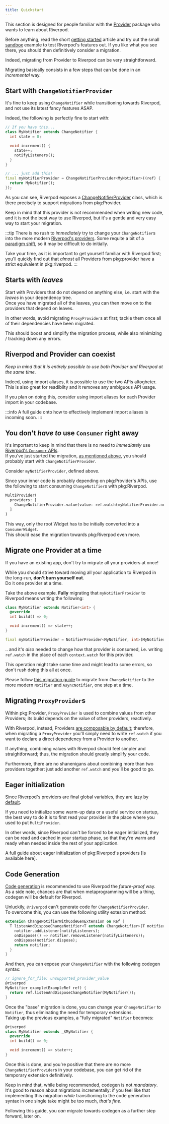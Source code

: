 ```yaml
---
title: Quickstart
---
```


This section is designed for people familiar with the [Provider] package who
wants to learn about Riverpod.

Before anything, read the short [getting started] article and try out the small
[sandbox] example to test Riverpod's features out. If you like what you see there, you should then
definitively consider a migration.

Indeed, migrating from Provider to Riverpod can be very straightforward.  

Migrating basically consists in a few steps that can be done in an *incremental* way.

## Start with `ChangeNotifierProvider`

It's fine to keep using `ChangeNotifier` while transitioning towards Riverpod,
and not use its latest fancy features ASAP.
  
Indeed, the following is perfectly fine to start with:

```dart
// If you have this...
class MyNotifier extends ChangeNotifier {
  int state = 0;

  void increment() {
    state++;
    notifyListeners();
  }
}

// ... just add this!
final myNotifierProvider = ChangeNotifierProvider<MyNotifier>((ref) {
  return MyNotifier();
});
```

As you can see, Riverpod exposes a [ChangeNotifierProvider] class,
which is there precisely to support migrations from pkg:Provider.

Keep in mind that this provider is not recommended when writing new code,
and it is not the best way to use Riverpod, but it's a gentle and very easy way to start your migration.

:::tip
There is no rush to *immediately* try to change your `ChangeNotifier`s into the more modern [Riverpod's providers].
Some requite a bit of a [paradigm shift], so it may be difficult to do initially.  

Take your time, as it is important to get yourself familiar with Riverpod first;
you'll quickly find out that *almost* all Providers from pkg:provider have a strict equivalent in pkg:riverpod.
:::


## Starts with *leaves*

Start with Providers that do not depend on anything else, i.e. start with the *leaves* in your dependency tree.  
Once you have migrated all of the leaves, you can then move on to the providers that depend on leaves.

In other words, avoid migrating `ProxyProvider`s at first; tackle them once all of their dependencies have been migrated.

This should boost and simplify the migration process, while also minimizing / tracking down any errors.


## Riverpod and Provider can coexist
*Keep in mind that it is entirely possible to use both Provider and Riverpod at the same time.*

Indeed, using import aliases, it is possible to use the two APIs altogheter.  
This is also great for readibilty and it removes any ambiguous API usage.

If you plan on doing this, consider using import aliases for each Provider import in your codebase.

:::info
A full guide onto how to effectively implement import aliases is incoming soon.
:::


## You don't *have to* use `Consumer` right away

It's important to keep in mind that there is no need to *immediately* use [Riverpod's `Consumer` APIs].  
If you've just started the migration, [as mentioned above], you should probably start with `ChangeNotifierProvider`.

Consider `myNotifierProvider`, defined above.

Since your inner code is probably depending on pkg:Provider's APIs, use the following to start consuming `ChangeNotifier`s with pkg:Riverpod.
```dart
MultiProvider(
  providers: [
    ChangeNotifierProvider.value(value: ref.watch(myNotifierProvider.notifier)),
  ]
)
```

This way, only the root Widget has to be initially converted into a `ConsumerWidget`.  
This should ease the migration towards pkg:Riverpod even more.



## Migrate one Provider at a time

If you have an existing app, don't try to migrate all your providers at once!

While you should strive toward moving all your application to Riverpod in the long-run, 
**don't burn yourself out**.  
Do it one provider at a time.  

Take the above example. **Fully** migrating that `myNotifierProvider` to Riverpod means writing the following:

```dart
class MyNotifier extends Notifier<int> {
  @override
  int build() => 0;

  void increment() => state++;
}

final myNotifierProvider = NotifierProvider<MyNotifier, int>(MyNotifier.new);
```

.. and it's _also_ needed to change how that provider is consumed, i.e. writing `ref.watch` in the place of each `context.watch` for this provider.

This operation might take some time and might lead to some errors, so don't rush doing this all at once.

Please follow [this migration guide] to migrate from `ChangeNotifier` to the more modern 
`Notifier` and `AsyncNotifier`, one step at a time.


## Migrating `ProxyProvider`s
Within pkg:Provider, `ProxyProvider` is used to combine values from other Providers;
its build depends on the value of other providers, reactively.

With Riverpod, instead, Providers [are composable by default]; therefore, when migrating a `ProxyProvider`
you'll simply need to write `ref.watch` if you want to declare a direct dependency from a Provider to another.

If anything, combining values with Riverpod should feel simpler and straightforward; thus, the migration should greatly
simplify your code.

Furthermore, there are no shanenigans about combining more than two providers together:
just add another `ref.watch` and you'll be good to go.

## Eager initialization

Since Riverpod's providers are final global variables, they are [lazy by default].

If you need to initialize some warm-up data or a useful service on startup,
the best way to do it is to first read your provider in the place where you used to put `MultiProvider`.

In other words, since Riverpod can't be forced to be eager initialized, they can be read and cached
in your startup phase, so that they're warm and ready when needed inside the rest of your application.

A full guide about eager initialization of pkg:Riverpod's providers [is available here].

## Code Generation
[Code generation] is recommended to use Riverpod the *future-proof* way.  
As a side note, chances are that when metaprogramming will be a thing, codegen will be default for Riverpod.

Unluckily, `@riverpod` can't generate code for `ChangeNotifierProvider`.  
To overcome this, you can use the following utility extesion method:
```dart
extension ChangeNotifierWithCodeGenExtension on Ref {
  T listenAndDisposeChangeNotifier<T extends ChangeNotifier>(T notifier) {
    notifier.addListener(notifyListeners);
    onDispose(() => notifier.removeListener(notifyListeners));
    onDispose(notifier.dispose);
    return notifier;
  }
}
```

And then, you can expose your `ChangeNotifier` with the following codegen syntax:
```dart
// ignore_for_file: unsupported_provider_value
@riverpod
MyNotifier example(ExampleRef ref) {
  return ref.listenAndDisposeChangeNotifier(MyNotifier());
}
```

Once the "base" migration is done, you can change your `ChangeNotifier` to `Notifier`,
thus eliminating the need for temporary extensions.  
Taking up the previous examples, a "fully migrated" `Notifier` becomes:

```dart
@riverpod
class MyNotifier extends _$MyNotifier {
  @override
  int build() => 0;

  void increment() => state++;
}
```

Once this is done, and you're positive that there are no more `ChangeNotifierProvider`s 
in your codebase, you can get rid of the temporary extension definitively.

Keep in mind that, while being recommended, codegen is not *mandatory*.  
It's good to reason about migrations incrementally:
if you feel like that implementing this migration *while* transitioning to
the code generation syntax in one single take might be too much, *that's fine*.

Following this guide, you *can* migrate towards codegen as a further step forward, later on.

[getting started]: /docs/getting_started
[sandbox]: https://dartpad.dev/?null_safety=true&id=ef06ab3ce0b822e6cc5db0575248e6e2
[provider]: https://pub.dev/packages/provider
[ChangeNotifierProvider]: /docs/providers/change_notifier_provider
[Code generation]: /docs/about_code_generation
[Riverpod's providers]: /docs/providers/notifier_provider
[are composable by default]: /docs/from_provider/motivation#combining-providers-is-hard-and-error-prone
[as mentioned above]: /docs/from_provider/quickstart#start-with-changenotifierprovider
[Riverpod's `Consumer` APIs]: /docs/concepts/reading
[lazy by default]: /docs/concepts/provider_lifecycles
[paradigm shift]: /docs/from_provider/quickstart#migrate-one-provider-at-a-time
[this migration guide]: /docs/migration/1.0.0_to_2.0.0#from-statenotifieror-changenotifier-to-notifier-or-asyncnotifier
